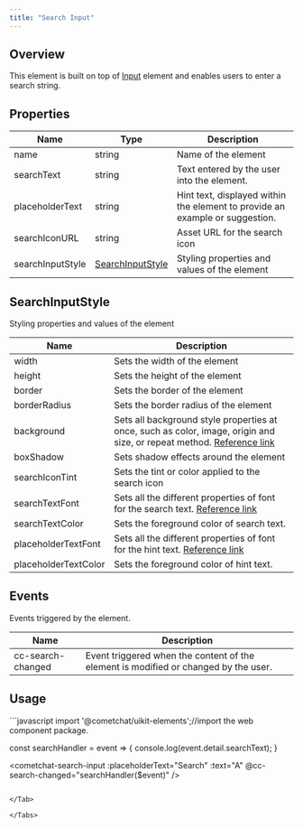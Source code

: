 ```yaml
---
title: "Search Input"
---
```




## Overview

This element is built on top of [Input](/docs/ui-kit/react/v4/input) element and enables users to enter a search string.

## Properties

| Name             | Type                                                                    | Description                                                                  |
| ---------------- | ----------------------------------------------------------------------- | ---------------------------------------------------------------------------- |
| name             | string                                                                  | Name of the element                                                          |
| searchText       | string                                                                  | Text entered by the user into the element.                                   |
| placeholderText  | string                                                                  | Hint text, displayed within the element to provide an example or suggestion. |
| searchIconURL    | string                                                                  | Asset URL for the search icon                                                |
| searchInputStyle | [SearchInputStyle](/docs/ui-kit/react/v4/search-input#searchinputstyle) | Styling properties and values of the element                                 |

## SearchInputStyle

Styling properties and values of the element

| Name                 | Description                                                                                                                                                                          |
| -------------------- | ------------------------------------------------------------------------------------------------------------------------------------------------------------------------------------ |
| width                | Sets the width of the element                                                                                                                                                        |
| height               | Sets the height of the element                                                                                                                                                       |
| border               | Sets the border of the element                                                                                                                                                       |
| borderRadius         | Sets the border radius of the element                                                                                                                                                |
| background           | Sets all background style properties at once, such as color, image, origin and size, or repeat method. [Reference link](https://developer.mozilla.org/en-US/docs/Web/CSS/background) |
| boxShadow            | Sets shadow effects around the element                                                                                                                                               |
| searchIconTint       | Sets the tint or color applied to the search icon                                                                                                                                    |
| searchTextFont       | Sets all the different properties of font for the search text. [Reference link](https://developer.mozilla.org/en-US/docs/Web/CSS/font)                                               |
| searchTextColor      | Sets the foreground color of search text.                                                                                                                                            |
| placeholderTextFont  | Sets all the different properties of font for the hint text. [Reference link](https://developer.mozilla.org/en-US/docs/Web/CSS/font)                                                 |
| placeholderTextColor | Sets the foreground color of hint text.                                                                                                                                              |

## Events

Events triggered by the element.

| Name              | Description                                                                         |
| ----------------- | ----------------------------------------------------------------------------------- |
| cc-search-changed | Event triggered when the content of the element is modified or changed by the user. |

## Usage

<Tabs>
<Tab title="JavaScript">
```javascript
import '@cometchat/uikit-elements';//import the web component package.

const searchHandler = event => {
  console.log(event.detail.searchText);
}

<cometchat-search-input 
:placeholderText="Search" 
:text="A" 
@cc-search-changed="searchHandler($event)"  />
```

</Tab>

</Tabs>
